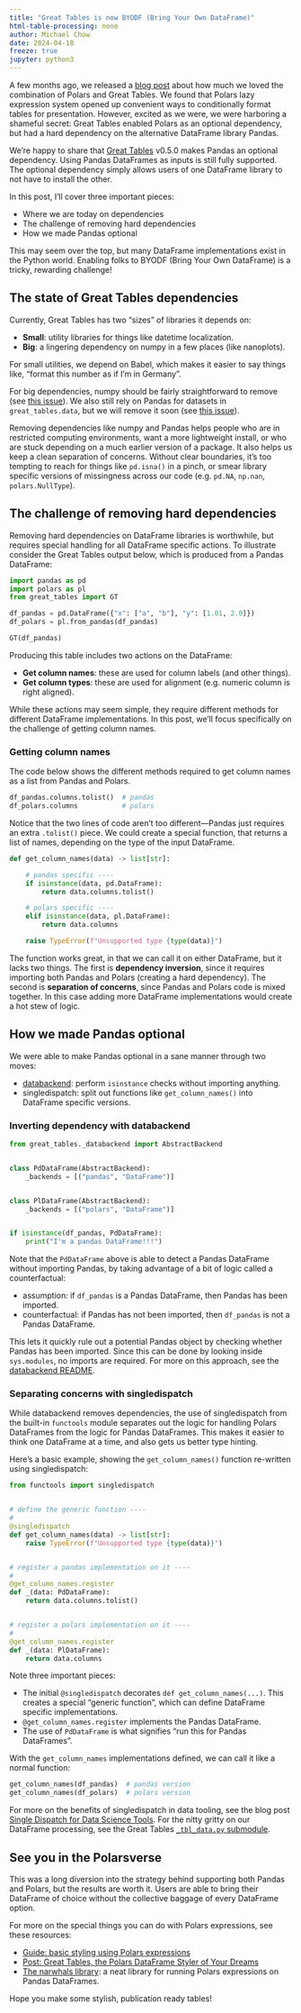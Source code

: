 ```yaml
---
title: "Great Tables is now BYODF (Bring Your Own DataFrame)"
html-table-processing: none
author: Michael Chow
date: 2024-04-18
freeze: true
jupyter: python3
---
```


A few months ago, we released a [blog post](./polars-styling) about how much we loved the combination of Polars and Great Tables. We found that Polars lazy expression system opened up convenient ways to conditionally format tables for presentation. However, excited as we were, we were harboring a shameful secret: Great Tables enabled Polars as an optional dependency, but had a hard dependency on the alternative DataFrame library Pandas.

We're happy to share that [Great Tables](https://github.com/posit-dev/great-tables) v0.5.0 makes Pandas an optional dependency.
Using Pandas DataFrames as inputs is still fully supported.
The optional dependency simply allows users of one DataFrame library to not have to install the other.

In this post, I'll cover three important pieces:

* Where we are today on dependencies
* The challenge of removing hard dependencies
* How we made Pandas optional

This may seem over the top, but many DataFrame implementations exist in the Python world.
Enabling folks to BYODF (Bring Your Own DataFrame) is a tricky, rewarding challenge!



## The state of Great Tables dependencies

Currently, Great Tables has two "sizes" of libraries it depends on:

* **Small**: utility libraries for things like datetime localization.
* **Big**: a lingering dependency on numpy in a few places (like nanoplots).

For small utilities, we depend on Babel, which makes it easier to say things like, "format this number as if I'm in Germany".

For big dependencies, numpy should be fairly straightforward to remove (see [this issue](https://github.com/posit-dev/great-tables/issues/296)).
We also still rely on Pandas for datasets in `great_tables.data`, but we will remove it soon (see [this issue](https://github.com/posit-dev/great-tables/issues/91)).

Removing dependencies like numpy and Pandas helps people who are in restricted computing environments, want a more lightweight install, or who are stuck depending on a much earlier version of a package.
It also helps us keep a clean separation of concerns.  Without clear boundaries, it's too tempting to reach for things like `pd.isna()` in a pinch,
or smear library specific versions of missingness across our code (e.g. `pd.NA`, `np.nan`, `polars.NullType`).

## The challenge of removing hard dependencies

Removing hard dependencies on DataFrame libraries is worthwhile, but requires special handling for all DataFrame specific actions. To illustrate consider the Great Tables output below, which is produced from a Pandas DataFrame:


```python
import pandas as pd
import polars as pl
from great_tables import GT

df_pandas = pd.DataFrame({"x": ["a", "b"], "y": [1.01, 2.0]})
df_polars = pl.from_pandas(df_pandas)

GT(df_pandas)
```

Producing this table includes two actions on the DataFrame:

* **Get column names**: these are used for column labels (and other things).
* **Get column types**: these are used for alignment (e.g. numeric column is right aligned).

While these actions may seem simple, they require different methods for different DataFrame implementations.
In this post, we'll focus specifically on the challenge of getting column names.

### Getting column names

The code below shows the different methods required to get column names as a list from Pandas and Polars.

```python
df_pandas.columns.tolist()  # pandas
df_polars.columns           # polars
```

Notice that the two lines of code aren't too different---Pandas just requires an extra `.tolist()` piece.
We could create a special function, that returns a list of names, depending on the type of the input DataFrame.

```python
def get_column_names(data) -> list[str]:

    # pandas specific ----
    if isinstance(data, pd.DataFrame):
        return data.columns.tolist()

    # polars specific ----
    elif isinstance(data, pl.DataFrame):
        return data.columns

    raise TypeError(f"Unsupported type {type(data)}")
```

The function works great, in that we can call it on either DataFrame, but it lacks two things.
The first is **dependency inversion**, since it requires importing both Pandas and Polars (creating a hard dependency).
The second is **separation of concerns**, since Pandas and Polars code is mixed together. In this case adding more DataFrame implementations would create a hot stew of logic.


## How we made Pandas optional

We were able to make Pandas optional in a sane manner through two moves:

* [databackend](https://github.com/machow/databackend): perform `isinstance` checks without importing anything.
* singledispatch: split out functions like `get_column_names()` into DataFrame specific versions.

### Inverting dependency with databackend

```python
from great_tables._databackend import AbstractBackend


class PdDataFrame(AbstractBackend):
    _backends = [("pandas", "DataFrame")]


class PlDataFrame(AbstractBackend):
    _backends = [("polars", "DataFrame")]


if isinstance(df_pandas, PdDataFrame):
    print("I'm a pandas DataFrame!!!")
```

Note that the `PdDataFrame` above is able to detect a Pandas DataFrame without importing Pandas, by taking advantage of a bit of logic called a counterfactual:

* assumption: if `df_pandas` is a Pandas DataFrame, then Pandas has been imported.
* counterfactual: if Pandas has not been imported, then `df_pandas` is not a Pandas DataFrame.

This lets it quickly rule out a potential Pandas object by checking whether Pandas has been imported.
Since this can be done by looking inside `sys.modules`, no imports are required.
For more on this approach, see the [databackend README](https://github.com/machow/databackend).

### Separating concerns with singledispatch

While databackend removes dependencies, the use of singledispatch from the built-in `functools` module separates out the logic for handling Polars DataFrames from the logic for Pandas DataFrames.
This makes it easier to think one DataFrame at a time, and also gets us better type hinting.

Here's a basic example, showing the `get_column_names()` function re-written using singledispatch:

```python
from functools import singledispatch


# define the generic function ----
#
@singledispatch
def get_column_names(data) -> list[str]:
    raise TypeError(f"Unsupported type {type(data)}")


# register a pandas implementation on it ----
#
@get_column_names.register
def _(data: PdDataFrame):
    return data.columns.tolist()


# register a polars implementation on it ----
#
@get_column_names.register
def _(data: PlDataFrame):
    return data.columns
```

Note three important pieces:

* The initial `@singledispatch` decorates `def get_column_names(...)`. This creates a special "generic function", which can define DataFrame specific implementations.
* `@get_column_names.register` implements the Pandas DataFrame.
* The use of `PdDataFrame` is what signifies "run this for Pandas DataFrames".

With the `get_column_names` implementations defined, we can call it like a normal function:

```python
get_column_names(df_pandas)  # pandas version
get_column_names(df_polars)  # polars version
```

For more on the benefits of singledispatch in data tooling, see the blog post [Single Dispatch for Data Science Tools](https://mchow.com/posts/2020-02-24-single-dispatch-data-science/). For the nitty gritty on our DataFrame processing, see the Great Tables [`_tbl_data.py` submodule](https://github.com/posit-dev/great-tables/blob/main/great_tables/_tbl_data.py).

## See you in the Polarsverse

This was a long diversion into the strategy behind supporting both Pandas and Polars, but the results are worth it.
Users are able to bring their DataFrame of choice without the collective baggage of every DataFrame option.

For more on the special things you can do with Polars expressions, see these resources:

* [Guide: basic styling using Polars expressions](/get-started/basic-styling.qmd#using-polars-expressions)
* [Post: Great Tables, the Polars DataFrame Styler of Your Dreams](/blog/polars-styling/index.qmd)
* [The narwhals library](https://github.com/MarcoGorelli/narwhals): a neat library for running Polars expressions on Pandas DataFrames.

Hope you make some stylish, publication ready tables!
